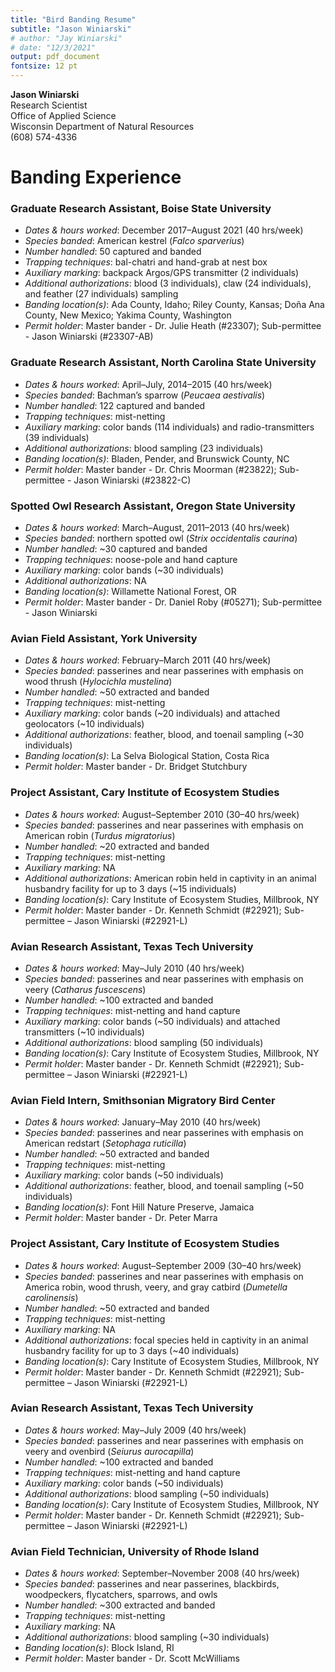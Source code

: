 ```yaml
---
title: "Bird Banding Resume"
subtitle: "Jason Winiarski"
# author: "Jay Winiarski"
# date: "12/3/2021"
output: pdf_document
fontsize: 12 pt
---
```


**Jason Winiarski**    
Research Scientist  
Office of Applied Science    
Wisconsin Department of Natural Resources  
(608) 574-4336

# Banding Experience

\medskip

### Graduate Research Assistant, Boise State University  
- *Dates & hours worked*: December 2017--August 2021 (40 hrs/week)
- *Species banded*: American kestrel (*Falco sparverius*)
- *Number handled*: 50 captured and banded
- *Trapping techniques*: bal-chatri and hand-grab at nest box
- *Auxiliary marking*: backpack Argos/GPS transmitter (2 individuals)
- *Additional authorizations*: blood (3 individuals), claw (24 individuals), and feather (27 individuals) sampling
- *Banding location(s)*: Ada County, Idaho; Riley County, Kansas; Doña Ana County, New Mexico; Yakima County, Washington
- *Permit holder*: Master bander - Dr. Julie Heath (#23307); Sub-permittee - Jason Winiarski (#23307-AB)

### Graduate Research Assistant, North Carolina State University
- *Dates & hours worked*: April--July, 2014--2015 (40 hrs/week)
- *Species banded*: Bachman’s sparrow (*Peucaea aestivalis*)
- *Number handled*: 122 captured and banded
- *Trapping techniques*: mist-netting
- *Auxiliary marking*: color bands (114 individuals) and radio-transmitters (39 individuals)
- *Additional authorizations*: blood sampling (23 individuals)
- *Banding location(s)*: Bladen, Pender, and Brunswick County, NC
- *Permit holder*: Master bander - Dr. Chris Moorman (#23822); Sub-permittee - Jason Winiarski (#23822-C)

\medskip

### Spotted Owl Research Assistant, Oregon State University
- *Dates & hours worked*: March--August, 2011--2013 (40 hrs/week)
- *Species banded*: northern spotted owl (*Strix occidentalis caurina*)
- *Number handled*: ~30 captured and banded
- *Trapping techniques*: noose-pole and hand capture
- *Auxiliary marking*: color bands (~30 individuals)
- *Additional authorizations*: NA
- *Banding location(s)*: Willamette National Forest, OR
- *Permit holder*: Master bander - Dr. Daniel Roby (#05271); Sub-permittee - Jason Winiarski

### Avian Field Assistant, York University
- *Dates & hours worked*: February--March 2011 (40 hrs/week)
- *Species banded*: passerines and near passerines with emphasis on wood thrush (*Hylocichla mustelina*)
- *Number handled*: ~50 extracted and banded
- *Trapping techniques*: mist-netting
- *Auxiliary marking*: color bands (~20 individuals) and attached geolocators (~10
individuals)
- *Additional authorizations*: feather, blood, and toenail sampling (~30 individuals)
- *Banding location(s)*: La Selva Biological Station, Costa Rica
- *Permit holder*: Master bander - Dr. Bridget Stutchbury

### Project Assistant, Cary Institute of Ecosystem Studies
- *Dates & hours worked*: August--September 2010 (30--40 hrs/week)
- *Species banded*: passerines and near passerines with emphasis on American robin (*Turdus migratorius*)
- *Number handled*: ~20 extracted and banded
- *Trapping techniques*: mist-netting
- *Auxiliary marking*: NA
- *Additional authorizations*: American robin held in captivity in an animal husbandry
facility for up to 3 days (~15 individuals)
- *Banding location(s)*: Cary Institute of Ecosystem Studies, Millbrook, NY
- *Permit holder*: Master bander - Dr. Kenneth Schmidt (#22921); Sub-permittee –
Jason Winiarski (#22921-L)

### Avian Research Assistant, Texas Tech University
- *Dates & hours worked*: May--July 2010 (40 hrs/week)
- *Species banded*: passerines and near passerines with emphasis on veery (*Catharus fuscescens*)
- *Number handled*: ~100 extracted and banded
- *Trapping techniques*: mist-netting and hand capture
- *Auxiliary marking*: color bands (~50 individuals) and attached transmitters (~10
individuals)
- *Additional authorizations*: blood sampling (50 individuals)
- *Banding location(s)*: Cary Institute of Ecosystem Studies, Millbrook, NY
- *Permit holder*: Master bander - Dr. Kenneth Schmidt (#22921); Sub-permittee –
Jason Winiarski (#22921-L)

### Avian Field Intern, Smithsonian Migratory Bird Center
- *Dates & hours worked*: January--May 2010 (40 hrs/week)
- *Species banded*: passerines and near passerines with emphasis on American redstart (*Setophaga ruticilla*)
- *Number handled*: ~50 extracted and banded
- *Trapping techniques*: mist-netting
- *Auxiliary marking*: color bands (~50 individuals)
- *Additional authorizations*: feather, blood, and toenail sampling (~50 individuals)
- *Banding location(s)*: Font Hill Nature Preserve, Jamaica
- *Permit holder*: Master bander - Dr. Peter Marra

### Project Assistant, Cary Institute of Ecosystem Studies
- *Dates & hours worked*: August--September 2009 (30--40 hrs/week)
- *Species banded*: passerines and near passerines with emphasis on America robin, wood thrush, veery, and gray catbird (*Dumetella carolinensis*)
- *Number handled*: ~50 extracted and banded
- *Trapping techniques*: mist-netting
- *Auxiliary marking*: NA
- *Additional authorizations*: focal species held in captivity in an animal husbandry facility for up to 3 days (~40 individuals)
- *Banding location(s)*: Cary Institute of Ecosystem Studies, Millbrook, NY
- *Permit holder*: Master bander - Dr. Kenneth Schmidt (#22921); Sub-permittee – Jason Winiarski (#22921-L)

### Avian Research Assistant, Texas Tech University
- *Dates & hours worked*: May--July 2009 (40 hrs/week)
- *Species banded*: passerines and near passerines with emphasis on veery and ovenbird (*Seiurus aurocapilla*)
- *Number handled*: ~100 extracted and banded
- *Trapping techniques*: mist-netting and hand capture
- *Auxiliary marking*: color bands (~50 individuals)
- *Additional authorizations*: blood sampling (~50 individuals)
- *Banding location(s)*: Cary Institute of Ecosystem Studies, Millbrook, NY
- *Permit holder*: Master bander - Dr. Kenneth Schmidt (#22921); Sub-permittee –
Jason Winiarski (#22921-L)

### Avian Field Technician, University of Rhode Island
- *Dates & hours worked*: September--November 2008 (40 hrs/week)
- *Species banded*: passerines and near passerines, blackbirds, woodpeckers, flycatchers, sparrows, and owls
- *Number handled*: ~300 extracted and banded
- *Trapping techniques*: mist-netting
- *Auxiliary marking*: NA
- *Additional authorizations*: blood sampling (~30 individuals)
- *Banding location(s)*: Block Island, RI
- *Permit holder*: Master bander - Dr. Scott McWilliams

<!-- \medskip -->

<!-- Since 2008, I have received hands-on-training to capture and band passerines and near passerines, blackbirds, woodpeckers, flycatchers, sparrows, and owls while adhering to strict capture and handling protocols. I have also been trained in a variety of additional authorizations including color marking, blood, feather and claw sampling, and attaching geolocators and radio transmitters. Personnel I have trained with include Dr. Julie Heath (Boise State University), Dr. Steve Ackers (Oregon State University), Dr. Kenneth Schmidt (Texas Tech University), and Jessica Bolser and Adam Smith (University of Rhode Island). -->
